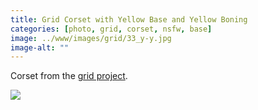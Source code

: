 ```yaml
---
title: Grid Corset with Yellow Base and Yellow Boning
categories: [photo, grid, corset, nsfw, base]
image: ../www/images/grid/33_y-y.jpg
image-alt: ""
---
```


Corset from the [grid project](/posts/2025-01-27_grid-project.html).

![](../www/images/grid/33_y-y.jpg)

